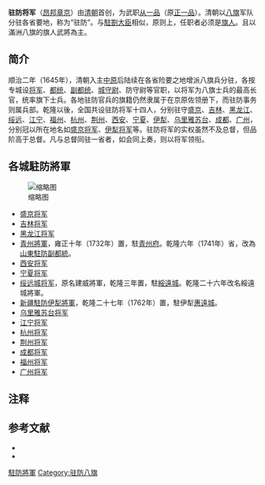 '''驻防将军'''（[[昂邦章京|昂邦章京]]）由[[清朝|清朝]]首创，为武职[[从一品|从一品]]（原[[正一品|正一品]]）。清朝以[[八旗|八旗]]军队分驻各省要地，称为“驻防”。与[[駐劄大臣|駐劄大臣]]相似，原则上，任职者必须是[[旗人|旗人]]{{NoteTag|清末有极少数由汉族民人出身的官员担任驻防将军的例子，例如末任[[黑龙江将军|黑龙江将军]][[程德全|程德全]]。}}。且以滿洲八旗的旗人武將為主。

== 简介 ==
顺治二年（1645年），清朝入主[[中原|中原]]后陆续在各省险要之地增派八旗兵分驻，各按专城设[[将军_(中國古代)|将军]]、[[都统|都统]]、[[副都统|副都统]]、[[城守尉|城守尉]]、防守尉等官职，以将军为八旗士兵的最高长官，统率旗下士兵。各地驻防官兵的旗籍仍然隶属于在京原佐领册下，而驻防事务则属兵部。乾隆以後，全国共设驻防将军十四人，分别驻守[[盛京|盛京]]、[[吉林|吉林]]、[[黑龙江|黑龙江]]、[[绥远|绥远]]、[[江宁|江宁]]、[[福州|福州]]、[[杭州|杭州]]、[[荆州|荆州]]、[[西安|西安]]、[[宁夏|宁夏]]、[[伊犁|伊犁]]、[[乌里雅苏台|乌里雅苏台]]、[[成都|成都]]、[[广州|广州]]，分别冠以所在地名如[[盛京将军|盛京将军]]、[[伊犁将军|伊犁将军]]等。驻防将军的实权虽然不及总督，但品阶高于总督。凡与总督同驻一省者，如会同上奏，则以将军领衔。

== 各城駐防將軍 ==
[[File:盛京将军府门前牌楼（Shenyang）.jpg|缩略图]]
*[[盛京将军|盛京将军]]
*[[吉林将军|吉林将军]]
*[[黑龙江将军|黑龙江将军]]
*[[青州將軍|青州將軍]]，雍正十年（1732年）置，駐[[青州府|青州府]]。乾隆六年（1741年）省，改為[[青州副都統|山東駐防副都統]]。
*[[西安将军|西安将军]]
*[[宁夏将军|宁夏将军]]
*[[绥远城将军|绥远城将军]]，原名建威將軍，乾隆三年置，駐[[綏遠城|綏遠城]]。乾隆二十六年改名綏遠城將軍。
*[[伊犁將軍|新疆駐防伊犁將軍]]，乾隆二十七年（1762年）置，駐伊犁[[惠遠城|惠遠城]]。
*[[乌里雅苏台将军|乌里雅苏台将军]]
*[[江宁将军|江宁将军]]
*[[杭州将军|杭州将军]]
*[[荆州将军|荆州将军]]
*[[成都将军|成都将军]]
*[[福州将军|福州将军]]
*[[广州将军|广州将军]]

== 注释 ==
{{NoteFoot}}

== 参考文献 ==
{{Reflist}}
* {{Cite book |authors = [[赵尔巽|赵尔巽]] 等  |title = 《[[清史稿|清史稿]]》 |chapter= 志三十二 |chapter-url = http://www.guoxue.com/shibu/24shi/qingshigao/qsg_057.htm}}
* {{Cite book |authors = 赵尔巽 等 |title = 《清史稿》 |chapter = 志九十二 |chapter-url = http://www.guoxue.com/shibu/24shi/qingshigao/qsg_117.htm }}

[[Category:駐防將軍|]]
[[Category:驻防八旗|Category:驻防八旗]]